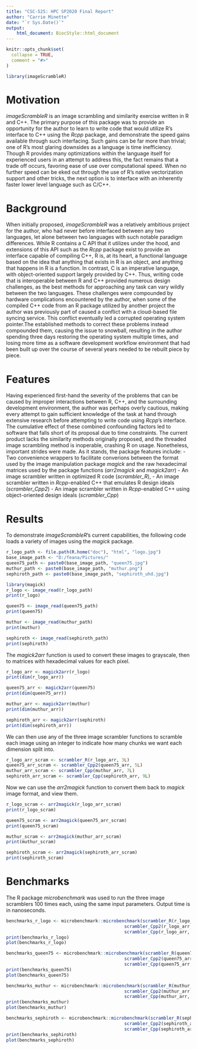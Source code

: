 ```yaml
---
title: "CSC-525: HPC SP2020 Final Report"
author: "Carrie Minette"
date: "`r Sys.Date()`"
output:
    html_document: BiocStyle::html_document
---
```


```r
knitr::opts_chunk$set(
  collapse = TRUE,
  comment = "#>"
)
```

```r
library(imageScrambleR)
```

# Motivation

_imageScrambleR_ is an image scrambling and similarity exercise written in R and C++.  The primary purpose of this package was to provide an opportunity for the author to learn to write code that would utilize R's interface to C++ using the _Rcpp_ package, and demonstrate the speed gains available through such interfacing.  Such gains can be far more than trivial; one of R's most glaring downsides as a language is time inefficiency.  Though R provides many optimizations within the language itself for experienced users in an attempt to address this, the fact remains that a trade off occurs, favoring ease of use over computational speed.  When no further speed can be eked out through the use of R's native vectorization support and other tricks, the next option is to interface with an inherently faster lower level language such as C/C++.

# Background
When initially proposed, _imageScrambleR_ was a relatively ambitious project for the author, who had never before interfaced between any two languages, let alone between two languages with such notable paradigm differences.  While R contains a C API that it utilizes under the hood, and extensions of this API such as the _Rcpp_ package exist to provide an interface capable of compiling C++, R is, at its heart, a functional language based on the idea that anything that exists in R is an object, and anything that happens in R is a function.  In contrast, C is an imperative language, with object-oriented support largely provided by C++.  Thus, writing code that is interoperable between R and C++ provided numerous design challenges, as the best methods for approaching any task can vary wildly between the two languages. These challenges were compounded by hardware complications encountered by the author, when some of the compiled C++ code from an R package utilized by another project the author was previously part of caused a conflict with a cloud-based file syncing service.  This conflict eventually led a corrupted operating system pointer.The established methods to correct these problems instead compounded them, causing the issue to snowball, resulting in the author spending three days restoring the operating system multiple times, and losing more time as a software development workflow environment that had been built up over the course of several years needed to be rebuilt piece by piece. 

# Features
Having experienced first-hand the severity of the problems that can be caused by improper interactions between R, C++, and the surrounding development environment, the author was perhaps overly cautious, making every attempt to gain sufficient knowledge of the task at hand through extensive research before attempting to write code using _Rcpp_'s interface.  The cumulative effect of these combined confounding factors led to software that falls short of its proposal due to time constraints.  The current product lacks the similarity methods originally proposed, and the threaded image scrambling method is inoperable, crashing R on usage.  Nonetheless, important strides were made.  As it stands, the package features include:
- Two convenience wrappers to facilitate converions between the format used by the image manipulation package _magick_ and the raw hexadecimal matrices used by the package functions (*arr2magick* and _magick2arr_)
- An image scrambler written in optimized R code (*scrambler_R*),
- An image scrambler written in _Rcpp_-enabled C++ that emulates R design ideals (*scrambler_Cpp2*)
- An image scrambler written in _Rcpp_-enabled C++ using object-oriented design ideals (*scrambler_Cpp*)

# Results
To demonstrate _imageScrambleR_'s current capabilities, the following code loads a variety of images using the _magick_ package.
```r
r_logo_path <- file.path(R.home("doc"), "html", "logo.jpg")
base_image_path <- "D:/feana/Pictures/"
queen75_path <- paste0(base_image_path, "queen75.jpg")
muthur_path <- paste0(base_image_path, "muthur.png")
sephiroth_path <- paste0(base_image_path, "sephiroth_uhd.jpg")

library(magick)
r_logo <- image_read(r_logo_path)
print(r_logo)
```
```r
queen75 <- image_read(queen75_path)
print(queen75)
```
```r
muthur <- image_read(muthur_path)
print(muthur)
```
```r
sephiroth <- image_read(sephiroth_path)
print(sephiroth)
```

The _magick2arr_ function is used to convert these images to grayscale, then to matrices with hexadecimal values for each pixel.
```r
r_logo_arr <- magick2arr(r_logo)
print(dim(r_logo_arr))
```
```r
queen75_arr <- magick2arr(queen75)
print(dim(queen75_arr))
```
```r
muthur_arr <- magick2arr(muthur)
print(dim(muthur_arr))
```
```r
sephiroth_arr <- magick2arr(sephiroth)
print(dim(sephiroth_arr))
```

We can then use any of the three image scrambler functions to scramble each image using an integer to indicate how many chunks we want each dimension split into.
```r
r_logo_arr_scram <- scrambler_R(r_logo_arr, 3L)
queen75_arr_scram <- scrambler_Cpp2(queen75_arr, 5L)
muthur_arr_scram <- scrambler_Cpp(muthur_arr, 7L)
sephiroth_arr_scram <- scrambler_Cpp(sephiroth_arr, 9L)
```

Now we can use the _arr2magick_ function to convert them back to _magick_ image format, and view them.
```r
r_logo_scram <- arr2magick(r_logo_arr_scram)
print(r_logo_scram)
```
```r
queen75_scram <- arr2magick(queen75_arr_scram)
print(queen75_scram)
```
```r
muthur_scram <- arr2magick(muthur_arr_scram)
print(muthur_scram)
```
```r
sephiroth_scram <- arr2magick(sephiroth_arr_scram)
print(sephiroth_scram)
```

# Benchmarks

The R package _microbenchmark_ was used to run the three image scramblers 100 times each, using the same input parameters.
Output time is in nanoseconds.
```r
benchmarks_r_logo <- microbenchmark::microbenchmark(scrambler_R(r_logo_arr, 3L),
                                             scrambler_Cpp2(r_logo_arr, 3L),
                                             scrambler_Cpp(r_logo_arr, 3L))
print(benchmarks_r_logo)
plot(benchmarks_r_logo)
```

```r
benchmarks_queen75 <- microbenchmark::microbenchmark(scrambler_R(queen75_arr, 5L),
                                             scrambler_Cpp2(queen75_arr, 5L),
                                             scrambler_Cpp(queen75_arr, 5L))
print(benchmarks_queen75)
plot(benchmarks_queen75)
```

```r
benchmarks_muthur <- microbenchmark::microbenchmark(scrambler_R(muthur_arr, 7L),
                                             scrambler_Cpp2(muthur_arr, 7L),
                                             scrambler_Cpp(muthur_arr, 7L))
print(benchmarks_muthur)
plot(benchmarks_muthur)
```

```r
benchmarks_sephiroth <- microbenchmark::microbenchmark(scrambler_R(sephiroth_arr, 9L),
                                             scrambler_Cpp2(sephiroth_arr, 9L),
                                             scrambler_Cpp(sephiroth_arr, 9L))
print(benchmarks_sephiroth)
plot(benchmarks_sephiroth)
```
